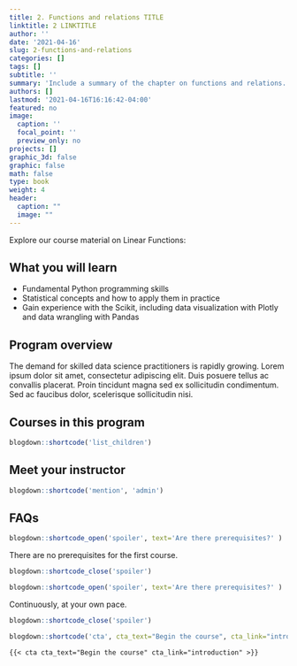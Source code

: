 ```yaml
---
title: 2. Functions and relations TITLE
linktitle: 2 LINKTITLE
author: ''
date: '2021-04-16'
slug: 2-functions-and-relations
categories: []
tags: []
subtitle: ''
summary: 'Include a summary of the chapter on functions and relations.'
authors: []
lastmod: '2021-04-16T16:16:42-04:00'
featured: no
image:
  caption: ''
  focal_point: ''
  preview_only: no
projects: []
graphic_3d: false
graphic: false
math: false
type: book
weight: 4
header:
  caption: ""
  image: ""
---
```


Explore our course material on Linear Functions:

## What you will learn

- Fundamental Python programming skills
- Statistical concepts and how to apply them in practice
- Gain experience with the Scikit, including data visualization with Plotly and data wrangling with Pandas

## Program overview

The demand for skilled data science practitioners is rapidly growing. Lorem ipsum dolor sit amet, consectetur adipiscing elit. Duis posuere tellus ac convallis placerat. Proin tincidunt magna sed ex sollicitudin condimentum. Sed ac faucibus dolor, scelerisque sollicitudin nisi.

## Courses in this program

```r
blogdown::shortcode('list_children')
```

## Meet your instructor

```r
blogdown::shortcode('mention', 'admin')
```

## FAQs

```r
blogdown::shortcode_open('spoiler', text='Are there prerequisites?' )
```

There are no prerequisites for the first course.

```r
blogdown::shortcode_close('spoiler')
```

```r
blogdown::shortcode_open('spoiler', text='Are there prerequisites?' )
```

Continuously, at your own pace.

```r
blogdown::shortcode_close('spoiler')
```

```r
blogdown::shortcode('cta', cta_text="Begin the course", cta_link="introduction" )
```

    {{< cta cta_text="Begin the course" cta_link="introduction" >}}

